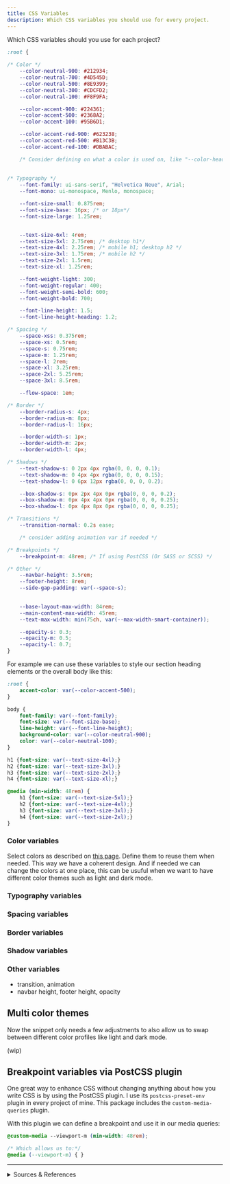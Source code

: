 ```yaml
---
title: CSS Variables
description: Which CSS variables you should use for every project.
---
```


Which CSS variables should you use for each project?

```css
:root {
    
/* Color */
    --color-neutral-900: #212934;
    --color-neutral-700: #4D545D;
    --color-neutral-500: #8E9399;
    --color-neutral-300: #CDCFD2;
    --color-neutral-100: #F8F9FA;

    --color-accent-900: #224361;
    --color-accent-500: #2368A2;
    --color-accent-100: #95B6D1;

    --color-accent-red-900: #623238;
    --color-accent-red-500: #B13C3B;
    --color-accent-red-100: #DBABAC;

    /* Consider defining on what a color is used on, like "--color-heading: var(--color-neutral-100)"*/
 
    
/* Typography */
    --font-family: ui-sans-serif, "Helvetica Neue", Arial;
    --font-mono: ui-monospace, Menlo, monospace;

    --font-size-small: 0.875rem;
    --font-size-base: 16px; /* or 18px*/
    --font-size-large: 1.25rem;


    --text-size-6xl: 4rem;
    --text-size-5xl: 2.75rem; /* desktop h1*/
    --text-size-4xl: 2.25rem; /* mobile h1; desktop h2 */
    --text-size-3xl: 1.75rem; /* mobile h2 */
    --text-size-2xl: 1.5rem;
    --text-size-xl: 1.25rem;

    --font-weight-light: 300;
    --font-weight-regular: 400;
    --font-weight-semi-bold: 600;
    --font-weight-bold: 700;

    --font-line-height: 1.5;
    --font-line-height-heading: 1.2;

/* Spacing */
    --space-xss: 0.375rem;
    --space-xs: 0.5rem;
    --space-s: 0.75rem;
    --space-m: 1.25rem;
    --space-l: 2rem;
    --space-xl: 3.25rem;
    --space-2xl: 5.25rem;
    --space-3xl: 8.5rem;

    --flow-space: 1em;

/* Border */
    --border-radius-s: 4px;
    --border-radius-m: 8px;
    --border-radius-l: 16px;

    --border-width-s: 1px;
    --border-width-m: 2px;
    --border-width-l: 4px;

/* Shadows */
    --text-shadow-s: 0 2px 4px rgba(0, 0, 0, 0.1);
    --text-shadow-m: 0 4px 4px rgba(0, 0, 0, 0.15);
    --text-shadow-l: 0 6px 12px rgba(0, 0, 0, 0.2);

    --box-shadow-s: 0px 2px 4px 0px rgba(0, 0, 0, 0.2);
    --box-shadow-m: 0px 4px 4px 0px rgba(0, 0, 0, 0.25);
    --box-shadow-l: 0px 4px 8px 0px rgba(0, 0, 0, 0.25);

/* Transitions */
    --transition-normal: 0.2s ease;

    /* consider adding animation var if needed */

/* Breakpoints */
    --breakpoint-m: 48rem; /* If using PostCSS (Or SASS or SCSS) */

/* Other */
    --navbar-height: 3.5rem;
    --footer-height: 8rem;
    --side-gap-padding: var(--space-s);

    
    --base-layout-max-width: 84rem;
    --main-content-max-width: 45rem;
    --text-max-width: min(75ch, var(--max-width-smart-container));

    --opacity-s: 0.3;
    --opacity-m: 0.5;
    --opacity-l: 0.7;
}
```

For example we can use these variables to style our section heading elements or the overall body like this:

```css
:root {
    accent-color: var(--color-accent-500);
}

body {
    font-family: var(--font-family);
    font-size: var(--font-size-base);
    line-height: var(--font-line-height);
    background-color: var(--color-neutral-900);
    color: var(--color-neutral-100);
}

h1 {font-size: var(--text-size-4xl);}
h2 {font-size: var(--text-size-3xl);}
h3 {font-size: var(--text-size-2xl);}
h4 {font-size: var(--text-size-xl);}

@media (min-width: 48rem) {
    h1 {font-size: var(--text-size-5xl);}
    h2 {font-size: var(--text-size-4xl);}
    h3 {font-size: var(--text-size-3xl);}
    h4 {font-size: var(--text-size-2xl);}
}
```

### Color variables

Select colors as described on [this page](/visual-design/colors). Define them to reuse them when needed. This way we have a coherent design. And if needed we can change the colors at one place, this can be usuful when we want to have different color themes such as light and dark mode.

### Typography variables

### Spacing variables

### Border variables

### Shadow variables

### Other variables
- transition, animation
- navbar height, footer height, opacity

## Multi color themes

Now the snippet only needs a few adjustments to also allow us to swap between different color profiles like light and dark mode.

(wip)

## Breakpoint variables via PostCSS plugin
One great way to enhance CSS without changing anything about how you write CSS is by using the PostCSS plugin. I use its `postcss-preset-env` plugin in every project of mine. This package includes the `custom-media-queries` plugin.

With this plugin we can define a breakpoint and use it in our media queries:

```css
@custom-media --viewport-m (min-width: 48rem);

/* Which allows us to:*/
@media (--viewport-m) { }
```

---

<details>

<summary>Sources & References</summary>

- On media queries:
    - Kevin Powell on respinsive web design: https://youtu.be/x4u1yp3Msao
    - Kevin Powell on using media queries and container queries: https://youtu.be/2rlWBZ17Wes
    - MDN docs on media queries: https://developer.mozilla.org/en-US/docs/Web/CSS/CSS_media_queries/Using_media_queries
    - CSS variables as used in the Starlight project on Github: https://github.com/withastro/starlight/blob/main/packages/starlight/style/props.css
    - Kevin Powell example Astro blog project: https://youtu.be/Thudicbgqtg?t=1163

</details>